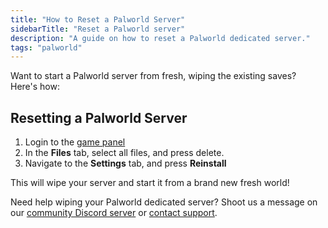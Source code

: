 ```yaml
---
title: "How to Reset a Palworld Server"
sidebarTitle: "Reset a Palworld server"
description: "A guide on how to reset a Palworld dedicated server."
tags: "palworld"
---
```


Want to start a Palworld server from fresh, wiping the existing saves? Here's how:

## Resetting a Palworld Server

1. Login to the [game panel](https://game.xgamingserver.com)
2. In the **Files** tab, select all files, and press delete.
3. Navigate to the **Settings** tab, and press **Reinstall**

This will wipe your server and start it from a brand new fresh world!

Need help wiping your Palworld dedicated server? Shoot us a message on our
[community Discord server](https://xgamingserver.com/discord) or [contact support](https://xgamingserver.com/support).